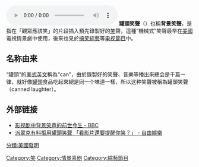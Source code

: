 {{Request translation|time=2017-04-15T20:00:23+00:00}}
[[File:72843_lonemonk_approx-800-laughter-only-1.wav|thumb]]
'''罐頭笑聲'''（{{lang-en|Laughter track}}）也稱'''背景笑聲'''，是指在「觀眾應該笑」的片段插入預先錄製好的[[笑|笑]]聲，這種“機械式”笑聲最早在[[美國|美國]]電視情景劇中使用，後來也見於[[搞笑|搞笑]][[綜藝|綜藝]]等[[电视節目|电视節目]]中。

== 名称由来 ==
“罐頭”的[[美式英文|美式英文]]稱為“can”，由於錄製好的笑聲、音樂等播出來總会是千篇一律，就好像[[罐頭|罐頭]]食品吃起來總是同一个味道一樣，所以这种笑聲被稱為罐頭笑聲（canned laughter）。

== 外部链接 ==
* [http://www.bbc.com/ukchina/simp/vert_cul/2016/10/161010_vert_cul_where-does-canned-laughter-come-from-and-where-did-it-go 影视剧中背景笑声的前世今生 - BBC] {{Wayback|url=http://www.bbc.com/ukchina/simp/vert_cul/2016/10/161010_vert_cul_where-does-canned-laughter-come-from-and-where-did-it-go |date=20181029071512 }}{{zh-cn}}
* [http://ent.ltn.com.tw/news/breakingnews/2304991 派翠克有料拒用罐頭笑聲 「看影片還要提醒你笑？」 - 自由娛樂] {{Wayback|url=http://ent.ltn.com.tw/news/breakingnews/2304991 |date=20200929144523 }}{{zh-tw}}

[[Category:笑|Category:笑]]
[[Category:情景喜剧|Category:情景喜剧]]
[[Category:綜藝節目|Category:綜藝節目]]
[[分類:美國發明|分類:美國發明]]